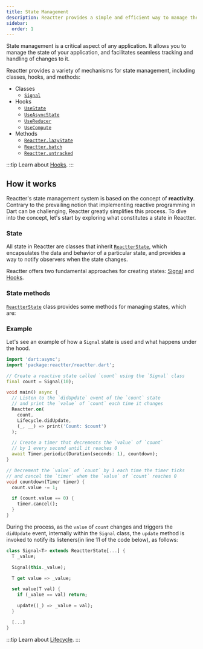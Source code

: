 ```yaml
---
title: State Management
description: Reactter provides a simple and efficient way to manage the state of your application.
sidebar:
  order: 1
---
```


State management is a critical aspect of any application.
It allows you to manage the state of your application, and facilitates seamless tracking and handling of changes to it.

Reactter provides a variety of mechanisms for state management, including classes, hooks, and methods:

- Classes
  - [`Signal`](/reactter/classes/signal)
- Hooks
  - [`UseState`](/reactter/hooks/use_state)
  - [`UseAsyncState`](/reactter/hooks/use_async_state)
  - [`UseReducer`](/reactter/hooks/use_reducer)
  - [`UseCompute`](/reactter/hooks/use_compute)
- Methods
  - [`Reactter.lazyState`](/reactter/methods/to_manage_state/lazy_state)
  - [`Reactter.batch`](/reactter/methods/to_manage_state/batch)
  - [`Reactter.untracked`](/reactter/methods/to_manage_state/untracked)

:::tip
  Learn about [Hooks](/reactter/core_concepts/hooks).
:::

## How it works

Reactter's state management system is based on the concept of **reactivity**.
Contrary to the prevailing notion that implementing reactive programming in Dart can be challenging,
Reactter greatly simplifies this process.
To dive into the concept, let's start by exploring what constitutes a state in Reactter.

### State

All state in Reactter are classes that inherit <a href="https://pub.dev/documentation/reactter/latest/reactter/ReactterState-class.html" target="_blank">`ReactterState`</a>, which encapsulates the data and behavior of a particular state, and provides a way to notify observers when the state changes.

Reactter offers two fundamental approaches for creating states: [Signal](/reactter/classes/signal) and [Hooks](/reactter/core_concepts/hooks).

### State methods

<a href="https://pub.dev/documentation/reactter/latest/reactter/ReactterState-class.html" target="_blank">`ReactterState`</a> class provides some methods for managing states, which are:

<StateMethods />


### Example

Let's see an example of how a `Signal` state is used and what happens under the hood.

```dart title="main.dart" /count(?!down)(?!\u0060)/ "count.value" "Reactter.on" "Lifecycle.didUpdate"
import 'dart:async';
import 'package:reactter/reactter.dart';

// Create a reactive state called `count` using the `Signal` class
final count = Signal(10);

void main() async {
  // Listen to the `didUpdate` event of the `count` state
  // and print the `value` of `count` each time it changes
  Reactter.on(
    count,
    Lifecycle.didUpdate,
    (_, __) => print('Count: $count')
  );

  // Create a timer that decrements the `value` of `count`
  // by 1 every second until it reaches 0
  await Timer.periodic(Duration(seconds: 1), countdown);
}

// Decrement the `value` of `count` by 1 each time the timer ticks
// and cancel the `timer` when the `value` of `count` reaches 0
void countdown(Timer timer) {
  count.value -= 1;

  if (count.value == 0) {
    timer.cancel();
  }
}
```

During the process, as the `value` of `count` changes and triggers the `didUpdate` event,
internally within the `Signal` class, the `update` method is invoked to notify its listeners(in line 11 of the code below), as follows:

```dart "ReactterState" "_value" "update"
class Signal<T> extends ReactterState[...] {
  T _value;

  Signal(this._value);

  T get value => _value;

  set value(T val) {
    if (_value == val) return;

    update((_) => _value = val);
  }

  [...]
}
```

:::tip
  Learn about [Lifecycle](/reactter/core_concepts/lifecycle).
:::